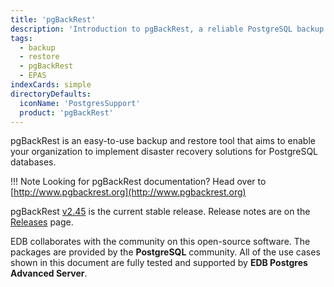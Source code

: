```yaml
---
title: 'pgBackRest'
description: 'Introduction to pgBackRest, a reliable PostgreSQL backup & restore tool'
tags:
  - backup
  - restore
  - pgBackRest
  - EPAS
indexCards: simple
directoryDefaults:
  iconName: 'PostgresSupport'
  product: 'pgBackRest'
---
```


pgBackRest is an easy-to-use backup and restore tool that aims to enable your organization to implement disaster recovery solutions for PostgreSQL databases. 

!!! Note
    Looking for pgBackRest documentation? Head over to [http://www.pgbackrest.org](http://www.pgbackrest.org)

pgBackRest [v2.45](https://github.com/pgbackrest/pgbackrest/releases/tag/release/2.45) is the current stable release. Release notes are on the [Releases](http://www.pgbackrest.org/release.html) page.

EDB collaborates with the community on this open-source software. The packages are provided by the **PostgreSQL** community. All of the use cases shown in this document are fully tested and supported by **EDB Postgres Advanced Server**.
